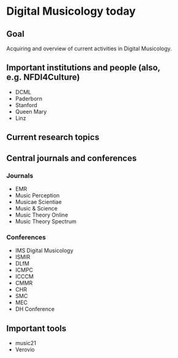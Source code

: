 # Digital Musicology today

::: {.callout-note}
# Goal
Acquiring and overview of current activities in Digital Musicology.
:::

## Important institutions and people (also, e.g. NFDI4Culture)

- DCML 
- Paderborn
- Stanford 
- Queen Mary 
- Linz

## Current research topics

## Central journals and conferences

### Journals 

- EMR 
- Music Perception 
- Musicae Scientiae 
- Music & Science 
- Music Theory Online 
- Music Theory Spectrum 

### Conferences 

- IMS Digital Musicology 
- ISMIR 
- DLfM 
- ICMPC 
- ICCCM
- CMMR 
- CHR 
- SMC 
- MEC 
- DH Conference

## Important tools

- music21 
- Verovio 
